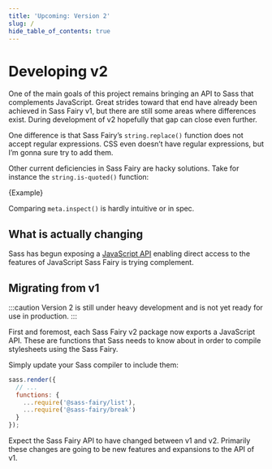 ```yaml
---
title: 'Upcoming: Version 2'
slug: /
hide_table_of_contents: true
---
```


# Developing v2

One of the main goals of this project remains bringing an API to Sass that complements JavaScript. Great strides toward that end have already been achieved in Sass Fairy v1, but there are still some areas where differences exist. During development of v2 hopefully that gap can close even further.

One difference is that Sass Fairy’s `string.replace()` function does not accept regular expressions. CSS even doesn’t have regular expressions, but I’m gonna sure try to add them.

Other current deficiencies in Sass Fairy are hacky solutions. Take for instance the `string.is-quoted()` function:

<CodeBlock className="language-scss" title="@sass-fairy/string/src/_is-quoted.sass" isolateDefinition="is-quoted" highlightKeywords="@return" rewriteFairyUses>
  {Example}
</CodeBlock>

Comparing `meta.inspect()` is hardly intuitive or in spec.

## What is actually changing

Sass has begun exposing a [JavaScript API](https://sass-lang.com/documentation/js-api/) enabling direct access to the features of JavaScript Sass Fairy is trying complement.

## Migrating from v1

:::caution
Version 2 is still under heavy development and is not yet ready for use in production.
:::

First and foremost, each Sass Fairy v2 package now exports a JavaScript API. These are functions that Sass needs to know about in order to compile stylesheets using the Sass Fairy.

Simply update your Sass compiler to include them:

```js
sass.render({
  // ...
  functions: {
    ...require('@sass-fairy/list'),
    ...require('@sass-fairy/break')
  }
});
```

Expect the Sass Fairy API to have changed between v1 and v2. Primarily these changes are going to be new features and expansions to the API of v1.
